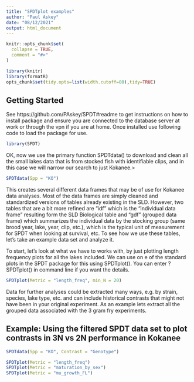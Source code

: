 ```yaml
---
title: "SPDTplot examples"
author: "Paul Askey"
date: "08/12/2021"
output: html_document
---
```


```r
knitr::opts_chunk$set(
  collapse = TRUE,
  comment = "#>"
)

library(knitr)
library(formatR)
opts_chunk$set(tidy.opts=list(width.cutoff=80),tidy=TRUE)

```


## Getting Started

See  https://github.com/PAskey/SPDT#readme to get instructions on how to install package and ensure you are connected to the database server at work or through the vpn if you are at home. Once installed use following code to load the package for use.

```r
library(SPDT)
```

OK, now we use the primary function SPDTdata() to download and clean all the small lakes data that is from stocked fish with identifiable clips, and in this case we will narrow our search to just Kokanee.>

```r
SPDTdata(Spp = "KO")
```

This creates several different data frames that may be of use for Kokanee data analyses. Most of the data frames are simply cleaned and standardized versions of tables already existing in the SLD. However, two tables that are a bit more refined are "idf" which is the "individual data frame" resulting form the SLD Biological table and "gdf" (grouped data frame) which summarizes the individual data by the stocking group (same brood year, lake, year, clip, etc.), which is the typical unit of measurement for SPDT when looking at survival, etc. To see how we use these tables, let's take an example data set and analyze it.

To start, let's look at what we have to works with, by just plotting length frequency plots for all the lakes included. We can use on e of the standard plots in the SPDT package for this using SPDTplot(). You can enter ?SPDTplot() in command line if you want the details.

```r
SPDTplot(Metric = "length_freq", min_N = 20)
```


Data for further analyses could be extracted many ways, e.g. by strain, species, lake type, etc. and can include historical contrasts that might not have been in your original experiment. As an example lets extract all the grouped data associated with the 3 gram fry experiments.

## Example: Using the filtered SPDT data set to plot contrasts in 3N vs 2N performance in Kokanee

```r
SPDTdata(Spp = "KO", Contrast = "Genotype")
```



```r
SPDTplot(Metric = "length_freq")
SPDTplot(Metric = "maturation_by_sex")
SPDTplot(Metric = "mu_growth_FL")
```


